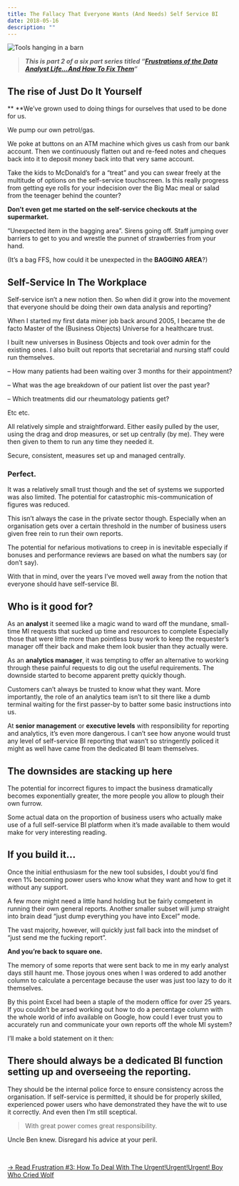 ```yaml
---
title: The Fallacy That Everyone Wants (And Needs) Self Service BI
date: 2018-05-16
description: ""
---
```

![Tools hanging in a barn](/images/barn-tools.jpg)

> **_This is part 2 of a six part series titled &#8220;[Frustrations of the Data Analyst Life&#8230;And How To Fix Them][1]&#8220;_**

## The rise of Just Do It Yourself

** **We’ve grown used to doing things for ourselves that used to be done for us.

We pump our own petrol/gas.

We poke at buttons on an ATM machine which gives us cash from our bank account. Then we continuously flatten out and re-feed notes and cheques back into it to deposit money back into that very same account.

Take the kids to McDonald’s for a “treat” and you can swear freely at the multitude of options on the self-service touchscreen. Is this really progress from getting eye rolls for your indecision over the Big Mac meal or salad from the teenager behind the counter?

**Don’t even get me started on the self-service checkouts at the supermarket.**

“Unexpected item in the bagging area”. Sirens going off. Staff jumping over barriers to get to you and wrestle the punnet of strawberries from your hand.

(It’s a bag FFS, how could it be unexpected in the **BAGGING AREA**?)

## Self-Service In The Workplace

Self-service isn’t a new notion then. So when did it grow into the movement that everyone should be doing their own data analysis and reporting?

When I started my first data miner job back around 2005, I became the de facto Master of the (Business Objects) Universe for a healthcare trust.

I built new universes in Business Objects and took over admin for the existing ones. I also built out reports that secretarial and nursing staff could run themselves.

&#8211; How many patients had been waiting over 3 months for their appointment?

&#8211; What was the age breakdown of our patient list over the past year?

&#8211; Which treatments did our rheumatology patients get?

Etc etc.

All relatively simple and straightforward. Either easily pulled by the user, using the drag and drop measures, or set up centrally (by me). They were then given to them to run any time they needed it.

Secure, consistent, measures set up and managed centrally.

### **Perfect.**

It was a relatively small trust though and the set of systems we supported was also limited. The potential for catastrophic mis-communication of figures was reduced.

This isn’t always the case in the private sector though. Especially when an organisation gets over a certain threshold in the number of business users given free rein to run their own reports.

The potential for nefarious motivations to creep in is inevitable especially if bonuses and performance reviews are based on what the numbers say (or don’t say).

With that in mind, over the years I’ve moved well away from the notion that everyone should have self-service BI.

## Who is it good for?

As an **analyst** it seemed like a magic wand to ward off the mundane, small-time MI requests that sucked up time and resources to complete Especially those that were little more than pointless busy work to keep the requester’s manager off their back and make them look busier than they actually were.

As an **analytics manager**, it was tempting to offer an alternative to working through these painful requests to dig out the useful requirements. The downside started to become apparent pretty quickly though.

Customers can’t always be trusted to know what they want. More importantly, the role of an analytics team isn’t to sit there like a dumb terminal waiting for the first passer-by to batter some basic instructions into us.

At **senior** **management** or **executive levels** with responsibility for reporting and analytics, it&#8217;s even more dangerous. I can’t see how anyone would trust any level of self-service BI reporting that wasn’t so stringently policed it might as well have came from the dedicated BI team themselves.

## The downsides are stacking up here

The potential for incorrect figures to impact the business dramatically becomes exponentially greater, the more people you allow to plough their own furrow.

Some actual data on the proportion of business users who actually make use of a full self-service BI platform when it’s made available to them would make for very interesting reading.

## If you build it&#8230;

Once the initial enthusiasm for the new tool subsides, I doubt you’d find even 1% becoming power users who know what they want and how to get it without any support.

A few more might need a little hand holding but be fairly competent in running their own general reports. Another smaller subset will jump straight into brain dead “just dump everything you have into Excel” mode.

The vast majority, however, will quickly just fall back into the mindset of “just send me the fucking report”.

**And you&#8217;re back to square one.**

The memory of some reports that were sent back to me in my early analyst days still haunt me. Those joyous ones when I was ordered to add another column to calculate a percentage because the user was just too lazy to do it themselves.

By this point Excel had been a staple of the modern office for over 25 years. If you couldn’t be arsed working out how to do a percentage column with the whole world of info available on Google, how could I ever trust you to accurately run and communicate your own reports off the whole MI system?

I’ll make a bold statement on it then:

## There should always be a dedicated BI function setting up and overseeing the reporting.

They should be the internal police force to ensure consistency across the organisation. If self-service is permitted, it should be for properly skilled, experienced power users who have demonstrated they have the wit to use it correctly. And even then I&#8217;m still sceptical.

> With great power comes great responsibility.

Uncle Ben knew. Disregard his advice at your peril.

&nbsp;

[-> Read Frustration #3: How To Deal With The Urgent!Urgent!Urgent! Boy Who Cried Wolf][2]

 [1]: https://alanhylands.com/frustrations-of-the-data-analyst-life/
 [2]: https://alanhylands.com/the-urgenturgenturgent-boy-who-cried-wolf/